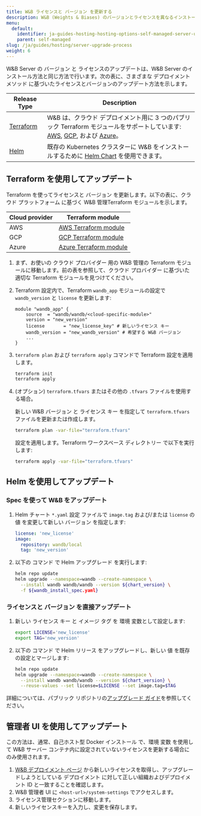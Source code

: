 ```yaml
---
title: W&B ライセンスと バージョン を更新する
description: W&B (Weights & Biases) のバージョンとライセンスを異なるインストールメソッドで更新するためのガイド。
menu:
  default:
    identifier: ja-guides-hosting-hosting-options-self-managed-server-upgrade-process
    parent: self-managed
slug: /ja/guides/hosting/server-upgrade-process
weight: 6
---
```


W&B Server の バージョン と ライセンスのアップデートは、W&B Server のインストール方法と同じ方法で行います。次の表に、さまざまな デプロイメント メソッド に基づいたライセンスとバージョンのアップデート方法を示します。

| Release Type    | Description         |
| ---------------- | ------------------ |
| [Terraform](#update-with-terraform) | W&B は、クラウド デプロイメント用に 3 つのパブリック Terraform モジュールをサポートしています: [AWS](https://registry.terraform.io/modules/wandb/wandb/aws/latest), [GCP](https://registry.terraform.io/modules/wandb/wandb/google/latest), および [Azure](https://registry.terraform.io/modules/wandb/wandb/azurerm/latest)。 |
| [Helm](#update-with-helm)              | 既存の Kubernetes クラスターに W&B をインストールするために [Helm Chart](https://github.com/wandb/helm-charts) を使用できます。  |

## Terraform を使用してアップデート

Terraform を使ってライセンスと バージョン を更新します。以下の表に、クラウド プラットフォーム に基づく W&B 管理Terraform モジュールを示します。

|Cloud provider| Terraform module|
|-----|-----|
|AWS|[AWS Terraform module](https://registry.terraform.io/modules/wandb/wandb/aws/latest)|
|GCP|[GCP Terraform module](https://registry.terraform.io/modules/wandb/wandb/google/latest)|
|Azure|[Azure Terraform module](https://registry.terraform.io/modules/wandb/wandb/azurerm/latest)|

1. まず、お使いの クラウド プロバイダー 用の W&B 管理の Terraform モジュールに移動します。前の表を参照して、クラウド プロバイダー に基づいた適切な Terraform モジュールを見つけてください。
2. Terraform 設定内で、Terraform `wandb_app` モジュールの設定で `wandb_version` と `license` を更新します:

   ```hcl
   module "wandb_app" {
       source  = "wandb/wandb/<cloud-specific-module>"
       version = "new_version"
       license       = "new_license_key" # 新しいライセンス キー
       wandb_version = "new_wandb_version" # 希望する W&B バージョン
       ...
   }
   ```
3. `terraform plan` および `terraform apply` コマンドで Terraform 設定を適用します。
   ```bash
   terraform init
   terraform apply
   ```

4. (オプション) `terraform.tfvars` またはその他の `.tfvars` ファイルを使用する場合。

   新しい W&B バージョン と ライセンス キー を指定して `terraform.tfvars` ファイルを更新または作成します。
   ```bash
   terraform plan -var-file="terraform.tfvars"
   ```
   設定を適用します。Terraform ワークスペース ディレクトリー で以下を実行します:  
   ```bash
   terraform apply -var-file="terraform.tfvars"
   ```
## Helm を使用してアップデート

### Spec を使って W&B をアップデート

1. Helm チャート `*.yaml` 設定 ファイルで `image.tag` および/または `license` の 値 を変更して新しい バージョン を指定します:

   ```yaml
   license: 'new_license'
   image:
     repository: wandb/local
     tag: 'new_version'
   ```

2. 以下の コマンド で Helm アップグレード を実行します:

   ```bash
   helm repo update
   helm upgrade --namespace=wandb --create-namespace \
     --install wandb wandb/wandb --version ${chart_version} \
     -f ${wandb_install_spec.yaml}
   ```

### ライセンスと バージョン を直接アップデート

1. 新しい ライセンス キー と イメージ タグ を 環境 変数として設定します:

   ```bash
   export LICENSE='new_license'
   export TAG='new_version'
   ```

2. 以下の コマンド で Helm リリース をアップグレードし、新しい 値 を既存の設定とマージします:

   ```bash
   helm repo update
   helm upgrade --namespace=wandb --create-namespace \
     --install wandb wandb/wandb --version ${chart_version} \
     --reuse-values --set license=$LICENSE --set image.tag=$TAG
   ```

詳細については、パブリック リポジトリの[アップグレード ガイド](https://github.com/wandb/helm-charts/blob/main/upgrade.md)を参照してください。

## 管理者 UI を使用してアップデート

この方法は、通常、自己ホスト型 Docker インストール で、環境 変数 を使用して W&B サーバー コンテナ内に設定されていないライセンスを更新する場合にのみ使用されます。

1. [W&B デプロイメント ページ](https://deploy.wandb.ai/) から新しいライセンスを取得し、アップグレードしようとしている デプロイメント に対して正しい組織およびデプロイメント ID と一致することを確認します。
2. W&B 管理者 UI に `<host-url>/system-settings` でアクセスします。
3. ライセンス管理セクションに移動します。
4. 新しいライセンスキーを入力し、変更を保存します。